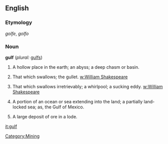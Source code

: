 ==English==

===Etymology===
{{F.}} ''golfe'', {{It.}} ''golfo''

===Noun===
'''gulf'''  (''plural:'' [[gulfs]])
# A hollow place in the earth; an abyss; a deep chasm or basin.
# {{obsolete}} That which swallows; the gullet.  [[w:William Shakespeare]]
#That which swallows irretrievably; a whirlpool; a sucking eddy. [[w:William Shakespeare]]
# {{geography}} A portion of an ocean or sea extending into the land; a partially land-locked sea; as, the Gulf of Mexico.
# {{mining}} A large deposit of ore in a lode.

[[it:gulf]]
[[Category:Mining]]